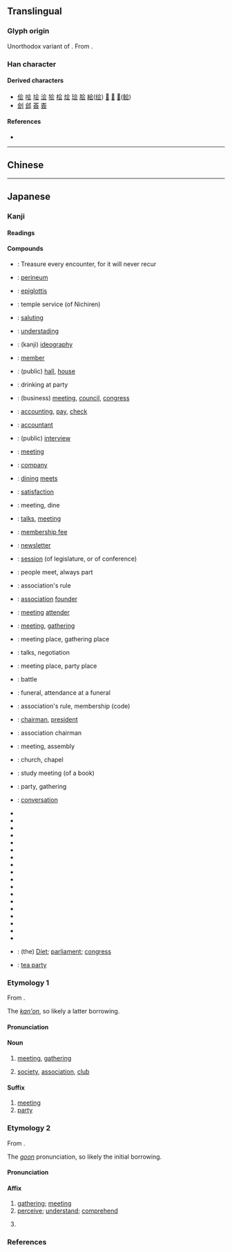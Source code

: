 {{also|會|合}}
{{character info}}
==Translingual==
{{ja-forms|会|会|[[會]]}}
{{stroke order|type=animate}}

===Glyph origin===
Unorthodox variant of {{l|mul|會}}. From {{w|cursive script (East Asia)|cursive script}}.

===Han character===
{{Han char|rn=9|rad=人|as=04|sn=6|four=8073.1|canj=OMMI|ids=⿱人云,⿱亼𠫔}}

====Derived characters====
* [[侩]] [[哙]] [[𡋗]] [[浍]] [[狯]] [[桧]] [[烩]] [[㻅]] [[脍]] [[絵]]([[绘]]) [[𡳃]] [[𩠠]] [[𩷆]]([[鲙]])
* [[刽]] [[郐]] [[荟]] [[𠀾]]

====References====
* {{Han ref|kx=0096.121|dkj=00460|dj=0204.110|hdz=10116.030|uh=4F1A|ud=20250}}

----

==Chinese==
{{zh-see|會|sv}}

----

==Japanese==
{{ja-see-also|会する}}
{{ja-kanji forms|会|會}}

===Kanji===
{{ja-kanji|grade=2|rs=人04|kyu=會}}

====Readings====
{{ja-readings
|goon=え<ゑ, け<け<くゑ
|kanon=かい<くわい
|kun=あ-う<あ-ふ
|nanori=あい<あひ, い
}}

====Compounds====
{{der-top|Compounds}}
* {{ja-r|一%期 一%会|いち%ご いち%え}}: Treasure every encounter, for it will never recur
* {{ja-r|会%陰|え%いん}}: [[perineum]]
* {{ja-r|会%厭|え%えん}}: [[epiglottis]]
* {{ja-r|会%式|え%しき}}: temple service (of Nichiren)
* {{ja-r|会%釈|え%しゃく}}: [[saluting]]
* {{ja-r|会%得|え%とく}}: [[understading]]
* {{ja-r|会%意|かい%い}}: (kanji) [[ideography]]
* {{ja-r|会%員|かい%いん}}: [[member]]
* {{ja-r|会%館|かい%かん}}: (public) [[hall]], [[house]]
* {{ja-r|会%飲|かい%いん}}: drinking at party
* {{ja-r|会%議|かい%ぎ}}: (business) [[meeting]], [[council]], [[congress]]
* {{ja-r|会%計|かい%けい}}: [[accounting]], [[pay]], [[check]]
* {{ja-r|会%計%士|かい%けい%し}}: [[accountant]]
* {{ja-r|会%見|かい%けん}}: (public) [[interview]]
* {{ja-r|会%合|かい%ごう}}: [[meeting]]
* {{ja-r|会%社|かい%しゃ}}: [[company]]
* {{ja-r|会%食|かい%しょく}}: [[dining]] [[meets]]
* {{ja-r|会%心|かい%しん}}: [[satisfaction]]
* {{ja-r|会%席|かい%せき}}: meeting, dine
* {{ja-r|会%談|かい%だん}}: [[talks]], [[meeting]]
* {{ja-r|会%費|かい%ひ}}: [[membership fee]]
* {{ja-r|会%報|かい%ほう}}: [[newsletter]]
* {{ja-r|会%期|かい%き}}: [[session]] (of legislature, or of conference)
* {{ja-r|会%者 定%離|え%しゃ じょう%り}}: people meet, always part
* {{ja-r|会%規|かい%き}}: association's rule
* {{ja-r|会%主|かい%しゅ}}: [[association]] [[founder]]
* {{ja-r|会%衆|かい%しゅう}}: [[meeting]] [[attender]]
* {{ja-r|会%集|かい%しゅう}}: [[meeting]], [[gathering]]
* {{ja-r|会%所|かい%しょ}}: meeting place, gathering place
* {{ja-r|会%商|かい%しょう}}: talks, negotiation
{{der-mid}}
* {{ja-r|会%場|かい%じょう}}: meeting place, party place
* {{ja-r|会%戦|かい%せん}}: battle
* {{ja-r|会%葬|かい%そう}}: funeral, attendance at a funeral
* {{ja-r|会%則|かい%そく}}: association's rule, membership (code)
* {{ja-r|会%長|かい%ちょう}}: [[chairman]], [[president]]
* {{ja-r|会%頭|かい%とう}}: association chairman
* {{ja-r|会%同|かい%どう}}: meeting, assembly
* {{ja-r|会%堂|かい%どう}}: church, chapel
* {{ja-r|会%読|かい%どく}}: study meeting (of a book)
* {{ja-r|会%派|かい%は}}: party, gathering
* {{ja-r|会%話|かい%わ}}: [[conversation]]
* {{ja-r|開%会|かい%かい}}
* {{ja-r|学%会|がっ%かい}}
* {{ja-r|教%会|きょう%かい}}
* {{ja-r|協%会|きょう%かい}}
* {{ja-r|国%会|こっ%かい}}
* {{ja-r|散%会|さん%かい}}
* {{ja-r|司%会|し%かい}}
* {{ja-r|集%会|しゅう%かい}}
* {{ja-r|照%会|しょう%かい}}
* {{ja-r|商%会|しょう%かい}}
* {{ja-r|盛%会|せい%かい}}
* {{ja-r|総%会|そう%かい}}
* {{ja-r|株%主%総%会|かぶ%ぬし%そう%かい}}
* {{ja-r|法%会|ほう%え}}
* {{ja-r|閉%会|へい%かい}}
* {{ja-r|密%会|みっ%かい}}
* {{ja-r|民%会|みん%かい}}
* {{ja-r|流%会|りゅう%かい}}
* {{ja-r|議%会|ぎ%かい}}: (the) [[Diet]]; [[parliament]]; [[congress]]
* {{ja-r|茶%会|ちゃ%かい}}: [[tea party]]
{{der-bottom}}

===Etymology 1===
{{ja-kanjitab|かい|yomi=kanon}}
From {{der|ja|ltc|-}} {{ltc-l|會|id=1}}.

The ''[[漢音#Japanese|kan'on]]'', so likely a latter borrowing.

====Pronunciation====
{{ja-pron|yomi=kanon|かい|acc=1|acc_ref=DJR,NHK}}

====Noun====
{{ja-noun|かい|hhira=くわい}}

# [[meeting]], [[gathering]]
#: {{ja-usex|'''会'''を[[催す]]|'''かい''' を もよおす|hold a '''meeting'''; throw a '''party'''}}
#: {{ja-usex|'''会'''に[[出る]]|'''かい''' に でる|attend a '''meeting [party]'''}}
# [[society]], [[association]], [[club]]
#: {{ja-usex|'''会'''を[[組織]]する|'''かい''' を そしき する|form [organize] an '''association'''}}
#: {{ja-usex|'''会'''に[[入る]]|'''かい''' に はいる|join a '''club'''}}
#: {{ja-usex|'''会'''を[[脱退]]する|'''かい''' を だったい する|leave a '''club'''}}
#: {{ja-usex|'''会'''を[[抜ける]]|'''かい''' を ぬける|quit a '''club'''}}

====Suffix====
{{ja-pos|suffix|かい|hhira=くわい}}

# [[meeting]]
# [[party]]

===Etymology 2===
{{ja-kanjitab|え|yomi=goon}}
From {{der|ja|ltc|sort=え|-}} {{ltc-l|會|id=1}}.

The ''[[呉音#Japanese|goon]]'' pronunciation, so likely the initial borrowing.

====Pronunciation====
{{ja-pron|え|y=goon}}

====Affix====
{{ja-pos|affix|え|hhira=ゑ}}

# [[gathering]]; [[meeting]]
# [[perceive]]; [[understand]]; [[comprehend]]
# {{alternative form of|ja|絵|tr=e|t=[[picture]]; [[drawing]]; [[painting]]}}
#: {{ja-usex-inline|図'''会'''|ず'''え'''|collection of pictures}}

===References===
<references/>